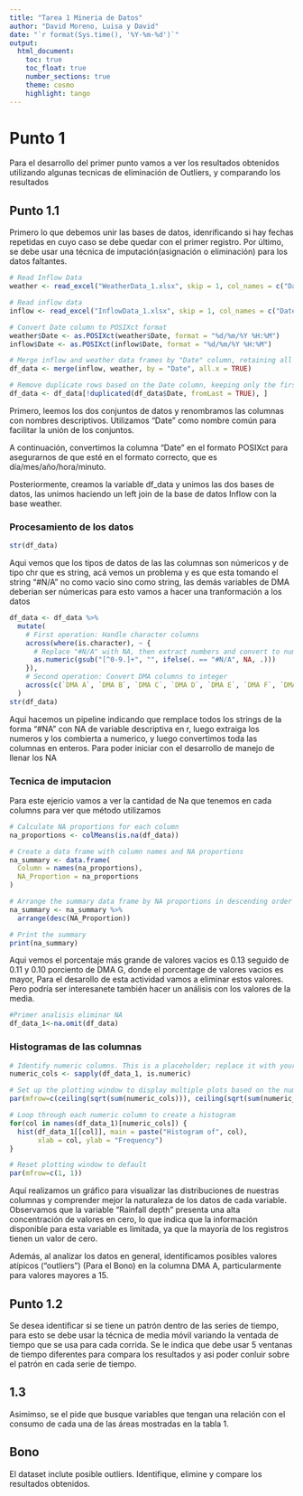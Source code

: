 ```yaml
---
title: "Tarea 1 Mineria de Datos"
author: "David Moreno, Luisa y David"
date: "`r format(Sys.time(), '%Y-%m-%d')`"
output:
  html_document:
    toc: true
    toc_float: true
    number_sections: true
    theme: cosmo
    highlight: tango
---
```


# Punto 1

Para el desarrollo del primer punto vamos a ver los resultados obtenidos utilizando algunas tecnicas de eliminación de Outliers, y comparando los resultados 


## Punto 1.1
Primero lo que debemos unir las bases de datos, idenrificando si hay fechas repetidas en cuyo caso se debe quedar con el primer registro. Por último, se debe usar una técnica de imputación(asignación o eliminación) para los datos faltantes.


```r
# Read Inflow Data
weather <- read_excel("WeatherData_1.xlsx", skip = 1, col_names = c("Date", "Rainfall depth (mm)", "Air temperature (°C)", "Air humidity (%)", "Windspeed (km/h)"))

# Read inflow data
inflow <- read_excel("InflowData_1.xlsx", skip = 1, col_names = c("Date", "DMA A", "DMA B", "DMA C", "DMA D", "DMA E", "DMA F", "DMA G", "DMA H", "DMA I", "DMA J"))

# Convert Date column to POSIXct format
weather$Date <- as.POSIXct(weather$Date, format = "%d/%m/%Y %H:%M")
inflow$Date <- as.POSIXct(inflow$Date, format = "%d/%m/%Y %H:%M")

# Merge inflow and weather data frames by "Date" column, retaining all rows from inflow
df_data <- merge(inflow, weather, by = "Date", all.x = TRUE)

# Remove duplicate rows based on the Date column, keeping only the first occurrence
df_data <- df_data[!duplicated(df_data$Date, fromLast = TRUE), ]

```

Primero, leemos los dos conjuntos de datos y renombramos las columnas con nombres descriptivos. Utilizamos "Date" como nombre común para facilitar la unión de los conjuntos.

A continuación, convertimos la columna "Date" en el formato POSIXct para asegurarnos de que esté en el formato correcto, que es día/mes/año/hora/minuto.

Posteriormente, creamos la variable df_data y unimos las dos bases de datos, las unimos haciendo un left join de la base de datos Inflow con la base weather.

### Procesamiento de los datos

```r
str(df_data)
```
Aqui vemos que los tipos de datos de las las columnas son númericos y de tipo chr que es string, acá vemos un problema y es que esta tomando el string "#N/A" no como vacio sino como string, las demás variables de DMA deberian ser númericas para esto vamos a hacer una tranformación a los datos 



```r
df_data <- df_data %>%
  mutate(
    # First operation: Handle character columns
    across(where(is.character), ~ {
      # Replace "#N/A" with NA, then extract numbers and convert to numeric
      as.numeric(gsub("[^0-9.]+", "", ifelse(. == "#N/A", NA, .)))
    }),
    # Second operation: Convert DMA columns to integer
    across(c(`DMA A`, `DMA B`, `DMA C`, `DMA D`, `DMA E`, `DMA F`, `DMA G`, `DMA H`, `DMA I`, `DMA J`), as.integer)
  )
str(df_data)
```

Aqui hacemos un pipeline indicando que remplace todos los strings de la forma "#NA" con NA de variable descriptiva en r, luego extraiga los numeros y los combierta a numerico, y luego convertimos toda las columnas en enteros. Para poder iniciar con el desarrollo de manejo de llenar los NA

### Tecnica de imputacion

Para este ejericio vamos a ver la cantidad de Na que tenemos en cada columns para ver que método utilizamos

```r
# Calculate NA proportions for each column
na_proportions <- colMeans(is.na(df_data))

# Create a data frame with column names and NA proportions
na_summary <- data.frame(
  Column = names(na_proportions),
  NA_Proportion = na_proportions
)

# Arrange the summary data frame by NA proportions in descending order
na_summary <- na_summary %>%
  arrange(desc(NA_Proportion))

# Print the summary
print(na_summary)

```

Aqui vemos el porcentaje más grande de valores vacios es 0.13 seguido de 0.11 y 0.10 porciento de DMA G, donde el porcentage de valores vacios es mayor, Para el desarollo de esta actividad vamos a eliminar estos valores. Pero podría ser interesanete también hacer un análisis con los valores de la media.

```r

#Primer analisis eliminar NA
df_data_1<-na.omit(df_data)

```

### Histogramas de las columnas


```r
# Identify numeric columns. This is a placeholder; replace it with your actual logic to identify numeric columns
numeric_cols <- sapply(df_data_1, is.numeric)

# Set up the plotting window to display multiple plots based on the number of numeric columns
par(mfrow=c(ceiling(sqrt(sum(numeric_cols))), ceiling(sqrt(sum(numeric_cols)))))

# Loop through each numeric column to create a histogram
for(col in names(df_data_1)[numeric_cols]) {
  hist(df_data_1[[col]], main = paste("Histogram of", col),
       xlab = col, ylab = "Frequency")
}

# Reset plotting window to default
par(mfrow=c(1, 1))

```
Aquí realizamos un gráfico para visualizar las distribuciones de nuestras columnas y comprender mejor la naturaleza de los datos de cada variable. Observamos que la variable "Rainfall depth" presenta una alta concentración de valores en cero, lo que indica que la información disponible para esta variable es limitada, ya que la mayoría de los registros tienen un valor de cero.

Además, al analizar los datos en general, identificamos posibles valores atípicos ("outliers") (Para el Bono) en la columna DMA A, particularmente para valores mayores a 15. 



## Punto 1.2
Se desea identificar si se tiene un patrón dentro de las series de tiempo, para esto se debe usar la técnica de media móvil variando la ventada de tiempo que se usa para cada corrida. Se le indica que debe usar 5 ventanas de tiempo diferentes para compara los resultados y asi poder conluir sobre el patrón en cada serie de tiempo.







## 1.3 
Asimimso, se el pide que busque variables que tengan una relación con el consumo de cada una de las áreas mostradas en la tabla 1.


## Bono
El dataset inclute posible outliers. Identifique, elimine y compare los resultados obtenidos.






